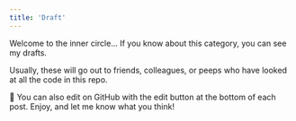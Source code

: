 ```yaml
---
title: 'Draft'
---
```


Welcome to the inner circle... If you know about this category, you can see my drafts.

Usually, these will go out to friends, colleagues, or peeps who have looked at all the code in this repo.

🧐 You can also edit on GitHub with the edit button at the bottom of each post.  Enjoy, and let me know what you think!
